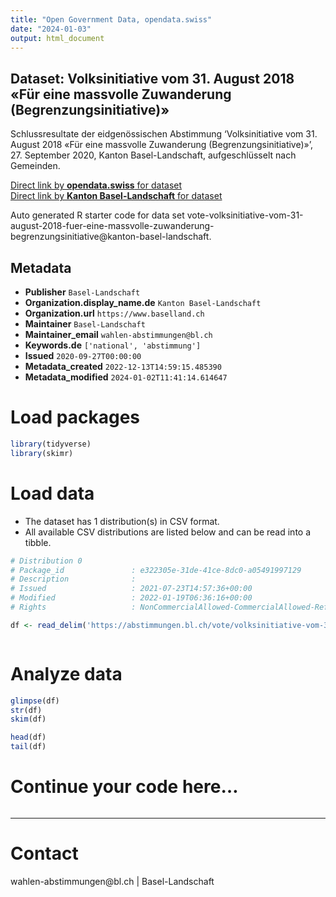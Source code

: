 ```yaml
---
title: "Open Government Data, opendata.swiss"
date: "2024-01-03"
output: html_document
---
```


## Dataset: Volksinitiative vom 31. August 2018 «Für eine massvolle Zuwanderung (Begrenzungsinitiative)»

Schlussresultate der eidgenössischen Abstimmung 'Volksinitiative vom 31. August 2018 «Für eine massvolle Zuwanderung (Begrenzungsinitiative)»', 27. September 2020, Kanton Basel-Landschaft, aufgeschlüsselt nach Gemeinden.

[Direct link by **opendata.swiss** for dataset](https://opendata.swiss/de/dataset/volksinitiative-vom-31-august-2018-fur-eine-massvolle-zuwanderung-begrenzungsinitiative1)<br>
[Direct link by **Kanton Basel-Landschaft** for dataset](https://abstimmungen.bl.ch/vote/volksinitiative-vom-31-august-2018-fuer-eine-massvolle-zuwanderung-begrenzungsinitiative/data)

Auto generated R starter code for data set vote-volksinitiative-vom-31-august-2018-fuer-eine-massvolle-zuwanderung-begrenzungsinitiative@kanton-basel-landschaft.

## Metadata

- **Publisher** `Basel-Landschaft`
- **Organization.display_name.de** `Kanton Basel-Landschaft`
- **Organization.url** `https://www.baselland.ch`
- **Maintainer** `Basel-Landschaft`
- **Maintainer_email** `wahlen-abstimmungen@bl.ch`
- **Keywords.de** `['national', 'abstimmung']`
- **Issued** `2020-09-27T00:00:00`
- **Metadata_created** `2022-12-13T14:59:15.485390`
- **Metadata_modified** `2024-01-02T11:41:14.614647`


# Load packages

```r

library(tidyverse)
library(skimr)

```

# Load data

-   The dataset has 1 distribution(s) in CSV format.
-   All available CSV distributions are listed below and can be read into a tibble.

```r

# Distribution 0
# Package_id               : e322305e-31de-41ce-8dc0-a05491997129
# Description              : 
# Issued                   : 2021-07-23T14:57:36+00:00
# Modified                 : 2022-01-19T06:36:16+00:00
# Rights                   : NonCommercialAllowed-CommercialAllowed-ReferenceRequired

df <- read_delim('https://abstimmungen.bl.ch/vote/volksinitiative-vom-31-august-2018-fuer-eine-massvolle-zuwanderung-begrenzungsinitiative/data-csv')



```

# Analyze data

```r

glimpse(df)
str(df)
skim(df)

head(df)
tail(df)

```

# Continue your code here...

```r

```

------------------------------------------------------------------------

# Contact

wahlen-abstimmungen@bl.ch | Basel-Landschaft
